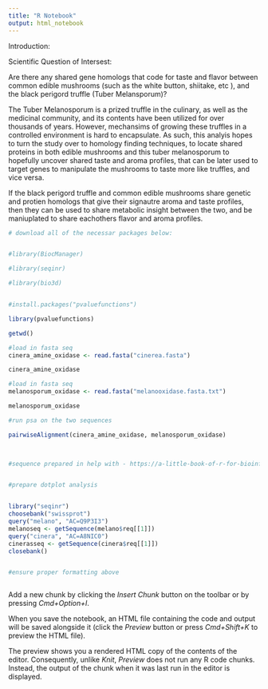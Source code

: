 ```yaml
---
title: "R Notebook"
output: html_notebook
---
```


Introduction: 

Scientific Question of Intersest: 

Are there any shared gene homologs that code for taste and flavor  between common edible mushrooms (such as the white button, shiitake, etc ), and the black perigord truffle (Tuber Melansporum)?

The Tuber Melanosporum is a prized truffle in the culinary, as well as the medicinal community, and its contents have been utilized for over thousands of years. However, mechansims of growing these truffles in a controlled environment is hard to encapsulate. As such, this analyis hopes to turn the study over to homology finding techniques, to locate shared proteins in both edible mushrooms and this tuber melanosporum to hopefully uncover shared taste and aroma profiles, that can be later used to target genes to manipulate the mushrooms to taste more like truffles, and vice versa. 

If the black perigord truffle and common edible mushrooms share genetic and protien homologs that give their signautre aroma and taste profiles, then they can be used to share metabolic insight between the two, and be maniuplated to share eachothers flavor and aroma profiles.







```r


# download all of the necessar packages below: 


#library(BiocManager)

#library(seqinr)

#library(bio3d)


#install.packages("pvaluefunctions")

library(pvaluefunctions)

```



```r

getwd()
```



```r
#load in fasta seq
cinera_amine_oxidase <- read.fasta("cinerea.fasta")

cinera_amine_oxidase

```




```r
#load in fasta seq
melanosporum_oxidase <- read.fasta("melanooxidase.fasta.txt")

melanosporum_oxidase

```



```r
#run psa on the two sequences

pairwiseAlignment(cinera_amine_oxidase, melanosporum_oxidase)

    

```



```r

#sequence prepared in help with - https://a-little-book-of-r-for-bioinformatics.readthedocs.io/en/latest/src/chapter4.html


#prepare dotplot analysis


library("seqinr")
choosebank("swissprot")
query("melano", "AC=Q9P3I3")
melanoseq <- getSequence(melano$req[[1]])
query("cinera", "AC=A8NIC0")
cinerasseq <- getSequence(cinera$req[[1]])
closebank()



```


```r

#ensure proper formatting above



```

Add a new chunk by clicking the *Insert Chunk* button on the toolbar or by pressing *Cmd+Option+I*.

When you save the notebook, an HTML file containing the code and output will be saved alongside it (click the *Preview* button or press *Cmd+Shift+K* to preview the HTML file). 

The preview shows you a rendered HTML copy of the contents of the editor. Consequently, unlike *Knit*, *Preview* does not run any R code chunks. Instead, the output of the chunk when it was last run in the editor is displayed.

